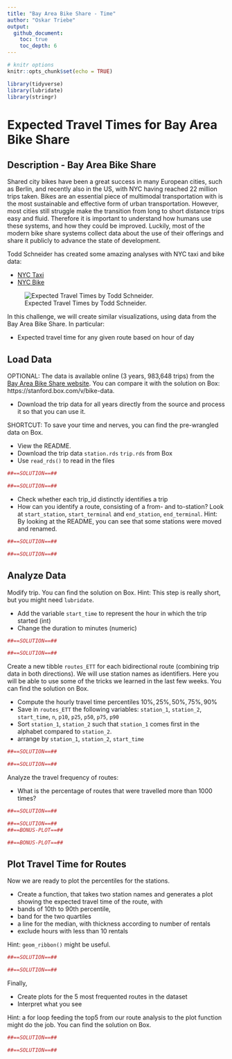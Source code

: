 ```yaml
---
title: "Bay Area Bike Share - Time"
author: "Oskar Triebe"
output: 
  github_document:
    toc: true
    toc_depth: 6
---
```


```r
# knitr options
knitr::opts_chunk$set(echo = TRUE)
```

```r
library(tidyverse)
library(lubridate)
library(stringr)
```



# Expected Travel Times for Bay Area Bike Share

## Description - Bay Area Bike Share

Shared city bikes have been a great success in many European cities, such as Berlin, and recently also in the US, with NYC having reached 22 million trips taken. Bikes are an essential piece of multimodal transportation with is the most sustainable and effective form of urban transportation. However, most cities still struggle make the transition from long to short distance trips easy and fluid. Therefore it is important to understand how humans use these systems, and how they could be improved. Luckily, most of the modern bike share systems collect data about the use of their offerings and share it publicly to advance the state of development.

Todd Schneider has created some amazing analyses with NYC taxi and bike data:

*	[NYC Taxi](http://toddwschneider.com/posts/analyzing-1-1-billion-nyc-taxi-and-uber-trips-with-a-vengeance/) 
* [NYC Bike](http://toddwschneider.com/posts/a-tale-of-twenty-two-million-citi-bikes-analyzing-the-nyc-bike-share-system/)

![Expected Travel Times by Todd Schneider.](expected_travel_times.png)

In this challenge, we will create similar visualizations, using data from the Bay Area Bike Share. In particular:

* Expected travel time for any given route based on hour of day


## Load Data
OPTIONAL:
The data is available online (3 years, 983,648 trips) from the [Bay Area Bike Share website](http://www.bayareabikeshare.com/open-data).
You can compare it with the solution on Box:  https://stanford.box.com/v/bike-data.

* Download the trip data for all years directly from the source and process it so that you can use it. 

SHORTCUT:
To save your time and nerves, you can find the pre-wrangled data on Box. 

* View the README.
* Download the trip data `station.rds` `trip.rds` from Box
* Use `read_rds()` to read in the files


```r
##==SOLUTION==##

##==SOLUTION==##
```

* Check whether each trip_id distinctly identifies a trip
* How can you identify a route, consisting of a from- and to-station? Look at `start_station`, `start_terminal` and `end_station`, `end_terminal`. Hint: By looking at the README, you can see that some stations were moved and renamed.


```r
##==SOLUTION==##

##==SOLUTION==##
```


## Analyze Data 
Modify trip. You can find the solution on Box. Hint: This step is really short, but you might need `lubridate`.

* Add the variable `start_time` to represent the hour in which the trip started (int)
* Change the duration to minutes (numeric)

```r
##==SOLUTION==##

##==SOLUTION==##
```

Create a new tibble `routes_ETT` for each bidirectional route (combining trip data in both directions). We will use station names as identifiers. Here you will be able to use some of the tricks we learned in the last few weeks. You can find the solution on Box.

* Compute the hourly travel time percentiles $10\%, 25\%, 50\%, 75\%, 90\%$
* Save in `routes_ETT` the following variables: `station_1`,  `station_2`,  `start_time`, `n`,          `p10`,       `p25`,       `p50`,        `p75`,        `p90`
* Sort `station_1`,  `station_2` such that `station_1` comes first in the alphabet compared to `station_2`.
* arrange by `station_1`, `station_2`, `start_time`

```r
##==SOLUTION==##

##==SOLUTION==##
```

Analyze the travel frequency of routes:

* What is the percentage of routes that were travelled more than 1000 times?

```r
##==SOLUTION==##

##==SOLUTION==##
##==BONUS-PLOT==##

##==BONUS-PLOT==##
```




## Plot Travel Time for Routes

Now we are ready to plot the percentiles for the stations. 

* Create a function, that takes two station names and generates a plot showing the expected travel time of the route, with
* bands of 10th to 90th percentile, 
* band for the two quartiles 
* a line for the median, with thickness according to number of rentals
* exclude hours with less than 10 rentals

Hint: `geom_ribbon()` might be useful.


```r
##==SOLUTION==##

##==SOLUTION==##
```


Finally, 

* Create plots for the 5 most frequented routes in the dataset
* Interpret what you see

Hint: a for loop feeding the top5 from our route analysis to the plot function might do the job. You can find the solution on Box.

```r
##==SOLUTION==##

##==SOLUTION==##
```






